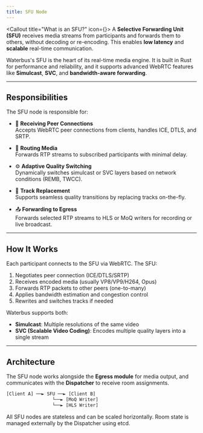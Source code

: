 ```yaml
---
title: SFU Node
---
```



<Callout title="What is an SFU?" icon={<SatelliteDish />}>
  A **Selective Forwarding Unit (SFU)** receives media streams from participants
  and forwards them to others, without decoding or re-encoding. This enables
  **low latency** and **scalable** real-time communication.
</Callout>

Waterbus's SFU is the heart of its real-time media engine. It is built in Rust for performance and reliability, and it supports advanced WebRTC features like **Simulcast**, **SVC**, and **bandwidth-aware forwarding**.

---

## Responsibilities

The SFU node is responsible for:

- 📡 **Receiving Peer Connections**  
  Accepts WebRTC peer connections from clients, handles ICE, DTLS, and SRTP.

- 🔀 **Routing Media**  
  Forwards RTP streams to subscribed participants with minimal delay.

- ⚙️ **Adaptive Quality Switching**  
  Dynamically switches simulcast or SVC layers based on network conditions (REMB, TWCC).

- 🔁 **Track Replacement**  
  Supports seamless quality transitions by replacing tracks on-the-fly.

- 📤 **Forwarding to Egress**  
  Forwards selected RTP streams to HLS or MoQ writers for recording or live broadcast.

---

## How It Works

Each participant connects to the SFU via WebRTC. The SFU:

1. Negotiates peer connection (ICE/DTLS/SRTP)
2. Receives encoded media (usually VP8/VP9/H264, Opus)
3. Forwards RTP packets to other peers (one-to-many)
4. Applies bandwidth estimation and congestion control
5. Rewrites and switches tracks if needed

Waterbus supports both:

- **Simulcast**: Multiple resolutions of the same video
- **SVC (Scalable Video Coding)**: Encodes multiple quality layers into a single stream

---

## Architecture

The SFU node works alongside the **Egress module** for media output, and communicates with the **Dispatcher** to receive room assignments.

```txt
[Client A] ──► SFU ──► [Client B]
                 └──► [MoQ Writer]
                 └──► [HLS Writer]
```

All SFU nodes are stateless and can be scaled horizontally. Room state is managed externally by the Dispatcher using etcd.
